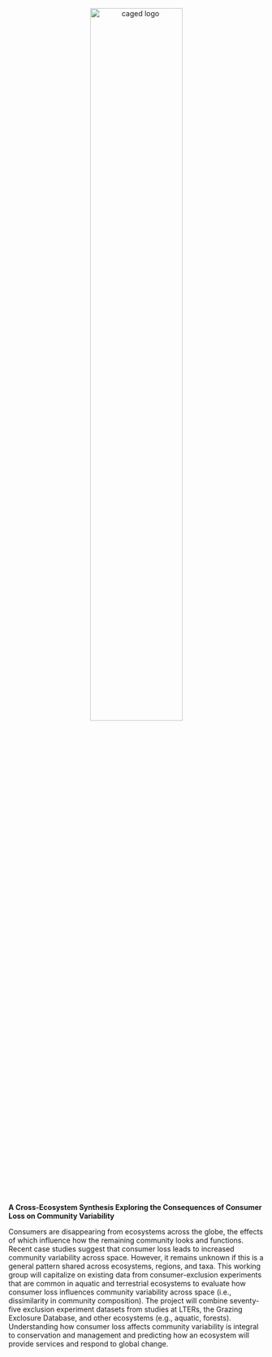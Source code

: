 <p align="center">
<img src="images/caged_logo_transparent.png" alt="caged logo" width="60%"/>
</p>

**A Cross-Ecosystem Synthesis Exploring the Consequences of Consumer Loss on Community Variability**

Consumers are disappearing from ecosystems across the globe, the effects of which influence how the remaining community looks and functions. Recent case studies suggest that consumer loss leads to increased community variability across space. However, it remains unknown if this is a general pattern shared across ecosystems, regions, and taxa. This working group will capitalize on existing data from consumer-exclusion experiments that are common in aquatic and terrestrial ecosystems to evaluate how consumer loss influences community variability across space (i.e., dissimilarity in community composition). The project will combine seventy-five exclusion experiment datasets from studies at LTERs, the Grazing Exclosure Database, and other ecosystems (e.g., aquatic, forests). Understanding how consumer loss affects community variability is integral to conservation and management and predicting how an ecosystem will provide services and respond to global change. 


